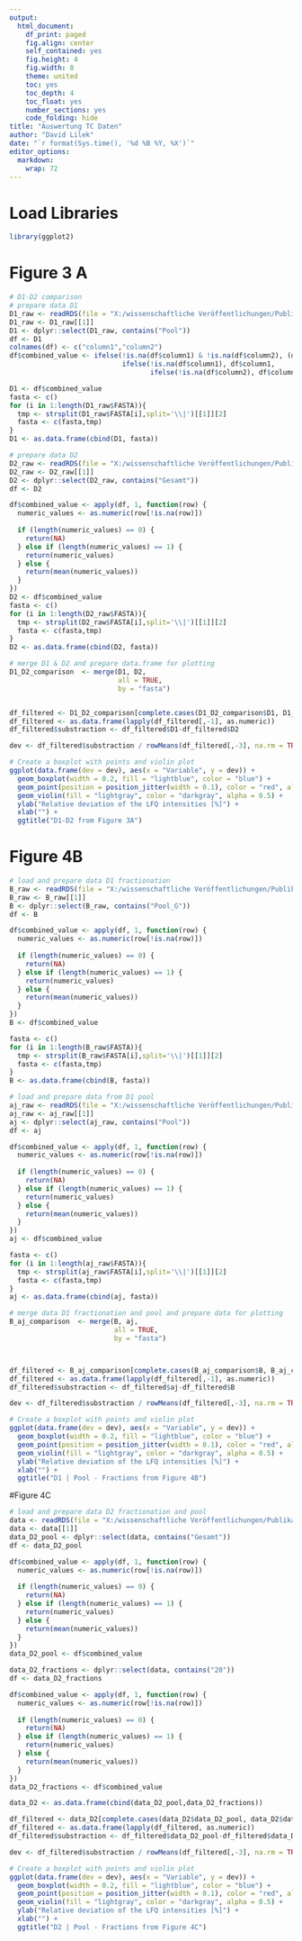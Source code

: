 ```yaml
---
output:
  html_document:
    df_print: paged
    fig.align: center
    self_contained: yes 
    fig.height: 4
    fig.width: 8
    theme: united
    toc: yes
    toc_depth: 4
    toc_float: yes
    number_sections: yes
    code_folding: hide
title: "Auswertung TC Daten"
author: "David Lilek"
date: "`r format(Sys.time(), '%d %B %Y, %X')`"
editor_options: 
  markdown: 
    wrap: 72
---
```




# Load Libraries 

```r
library(ggplot2)
```

# Figure 3 A

```r
# D1-D2 comparison
# prepare data D1
D1_raw <- readRDS(file = "X:/wissenschaftliche Veröffentlichungen/Publikationen/2022/Proteomics_JRS_DL/Data/results_v002/results_run1_mqpar_extracts_2gether_E4_D1_a-j_LFQ_combined_txt_proteinGroups.txt_LFQ.RDS")
D1_raw <- D1_raw[[1]]
D1 <- dplyr::select(D1_raw, contains("Pool"))
df <- D1
colnames(df) <- c("column1","column2")
df$combined_value <- ifelse(!is.na(df$column1) & !is.na(df$column2), (df$column1 + df$column2) / 2,
                            ifelse(!is.na(df$column1), df$column1,
                                   ifelse(!is.na(df$column2), df$column2, NA)))

D1 <- df$combined_value
fasta <- c()
for (i in 1:length(D1_raw$FASTA)){
  tmp <- strsplit(D1_raw$FASTA[i],split='\\|')[[1]][2]
  fasta <- c(fasta,tmp)
}
D1 <- as.data.frame(cbind(D1, fasta))

# prepare data D2
D2_raw <- readRDS(file = "X:/wissenschaftliche Veröffentlichungen/Publikationen/2022/Proteomics_JRS_DL/Data/results_v002/results_run1_mqpar_extracts_2gether_D2_LFQ_combined_txt_proteinGroups.txt_LFQ.RDS")
D2_raw <- D2_raw[[1]]
D2 <- dplyr::select(D2_raw, contains("Gesamt"))
df <- D2

df$combined_value <- apply(df, 1, function(row) {
  numeric_values <- as.numeric(row[!is.na(row)])
  
  if (length(numeric_values) == 0) {
    return(NA)
  } else if (length(numeric_values) == 1) {
    return(numeric_values)
  } else {
    return(mean(numeric_values))
  }
})
D2 <- df$combined_value
fasta <- c()
for (i in 1:length(D2_raw$FASTA)){
  tmp <- strsplit(D2_raw$FASTA[i],split='\\|')[[1]][2]
  fasta <- c(fasta,tmp)
}
D2 <- as.data.frame(cbind(D2, fasta))

# merge D1 & D2 and prepare data.frame for plotting
D1_D2_comparison  <- merge(D1, D2,
                           all = TRUE,
                           by = "fasta")


df_filtered <- D1_D2_comparison[complete.cases(D1_D2_comparison$D1, D1_D2_comparison$D2), ]
df_filtered <- as.data.frame(lapply(df_filtered[,-1], as.numeric))
df_filtered$substraction <- df_filtered$D1-df_filtered$D2

dev <- df_filtered$substraction / rowMeans(df_filtered[,-3], na.rm = TRUE) * 100

# Create a boxplot with points and violin plot
ggplot(data.frame(dev = dev), aes(x = "Variable", y = dev)) +
  geom_boxplot(width = 0.2, fill = "lightblue", color = "blue") +
  geom_point(position = position_jitter(width = 0.1), color = "red", alpha = 0.7) +
  geom_violin(fill = "lightgray", color = "darkgray", alpha = 0.5) +
  ylab("Relative deviation of the LFQ intensities [%]") +
  xlab("") +
  ggtitle("D1-D2 from Figure 3A")
```

# Figure 4B

```r
# load and prepare data D1 fractionation 
B_raw <- readRDS(file = "X:/wissenschaftliche Veröffentlichungen/Publikationen/2022/Proteomics_JRS_DL/Data/results_v002/results_run1_mqpar_extracts_2gether_E4_D1_B_LFQ_combined_txt_proteinGroups.txt_LFQ.RDS")
B_raw <- B_raw[[1]]
B <- dplyr::select(B_raw, contains("Pool_G"))
df <- B

df$combined_value <- apply(df, 1, function(row) {
  numeric_values <- as.numeric(row[!is.na(row)])
  
  if (length(numeric_values) == 0) {
    return(NA)
  } else if (length(numeric_values) == 1) {
    return(numeric_values)
  } else {
    return(mean(numeric_values))
  }
})
B <- df$combined_value

fasta <- c()
for (i in 1:length(B_raw$FASTA)){
  tmp <- strsplit(B_raw$FASTA[i],split='\\|')[[1]][2]
  fasta <- c(fasta,tmp)
}
B <- as.data.frame(cbind(B, fasta))

# load and prepare data from D1 pool
aj_raw <- readRDS(file = "X:/wissenschaftliche Veröffentlichungen/Publikationen/2022/Proteomics_JRS_DL/Data/results_v002/results_run1_mqpar_extracts_2gether_E4_D1_a-j_LFQ_combined_txt_proteinGroups.txt_LFQ.RDS")
aj_raw <- aj_raw[[1]]
aj <- dplyr::select(aj_raw, contains("Pool"))
df <- aj

df$combined_value <- apply(df, 1, function(row) {
  numeric_values <- as.numeric(row[!is.na(row)])
  
  if (length(numeric_values) == 0) {
    return(NA)
  } else if (length(numeric_values) == 1) {
    return(numeric_values)
  } else {
    return(mean(numeric_values))
  }
})
aj <- df$combined_value

fasta <- c()
for (i in 1:length(aj_raw$FASTA)){
  tmp <- strsplit(aj_raw$FASTA[i],split='\\|')[[1]][2]
  fasta <- c(fasta,tmp)
}
aj <- as.data.frame(cbind(aj, fasta))

# merge data D1 fractionation and pool and prepare data for plotting
B_aj_comparison  <- merge(B, aj,
                          all = TRUE,
                          by = "fasta")



df_filtered <- B_aj_comparison[complete.cases(B_aj_comparison$B, B_aj_comparison$aj), ]
df_filtered <- as.data.frame(lapply(df_filtered[,-1], as.numeric))
df_filtered$substraction <- df_filtered$aj-df_filtered$B

dev <- df_filtered$substraction / rowMeans(df_filtered[,-3], na.rm = TRUE) * 100

# Create a boxplot with points and violin plot
ggplot(data.frame(dev = dev), aes(x = "Variable", y = dev)) +
  geom_boxplot(width = 0.2, fill = "lightblue", color = "blue") +
  geom_point(position = position_jitter(width = 0.1), color = "red", alpha = 0.7) +
  geom_violin(fill = "lightgray", color = "darkgray", alpha = 0.5) +
  ylab("Relative deviation of the LFQ intensities [%]") +
  xlab("") +
  ggtitle("D1 | Pool - Fractions from Figure 4B")
```

#Figure 4C

```r
# load and prepare data D2 fractionation and pool
data <- readRDS(file = "X:/wissenschaftliche Veröffentlichungen/Publikationen/2022/Proteomics_JRS_DL/Data/results_v002/results_run1_mqpar_extracts_2gether_D2_LFQ_combined_txt_proteinGroups.txt_LFQ.RDS")
data <- data[[1]]
data_D2_pool <- dplyr::select(data, contains("Gesamt"))
df <- data_D2_pool

df$combined_value <- apply(df, 1, function(row) {
  numeric_values <- as.numeric(row[!is.na(row)])
  
  if (length(numeric_values) == 0) {
    return(NA)
  } else if (length(numeric_values) == 1) {
    return(numeric_values)
  } else {
    return(mean(numeric_values))
  }
})
data_D2_pool <- df$combined_value

data_D2_fractions <- dplyr::select(data, contains("20"))
df <- data_D2_fractions

df$combined_value <- apply(df, 1, function(row) {
  numeric_values <- as.numeric(row[!is.na(row)])
  
  if (length(numeric_values) == 0) {
    return(NA)
  } else if (length(numeric_values) == 1) {
    return(numeric_values)
  } else {
    return(mean(numeric_values))
  }
})
data_D2_fractions <- df$combined_value

data_D2 <- as.data.frame(cbind(data_D2_pool,data_D2_fractions))

df_filtered <- data_D2[complete.cases(data_D2$data_D2_pool, data_D2$data_D2_fractions), ]
df_filtered <- as.data.frame(lapply(df_filtered, as.numeric))
df_filtered$substraction <- df_filtered$data_D2_pool-df_filtered$data_D2_fractions

dev <- df_filtered$substraction / rowMeans(df_filtered[,-3], na.rm = TRUE) * 100

# Create a boxplot with points and violin plot
ggplot(data.frame(dev = dev), aes(x = "Variable", y = dev)) +
  geom_boxplot(width = 0.2, fill = "lightblue", color = "blue") +
  geom_point(position = position_jitter(width = 0.1), color = "red", alpha = 0.7) +
  geom_violin(fill = "lightgray", color = "darkgray", alpha = 0.5) +
  ylab("Relative deviation of the LFQ intensities [%]") +
  xlab("") +
  ggtitle("D2 | Pool - Fractions from Figure 4C")

```


